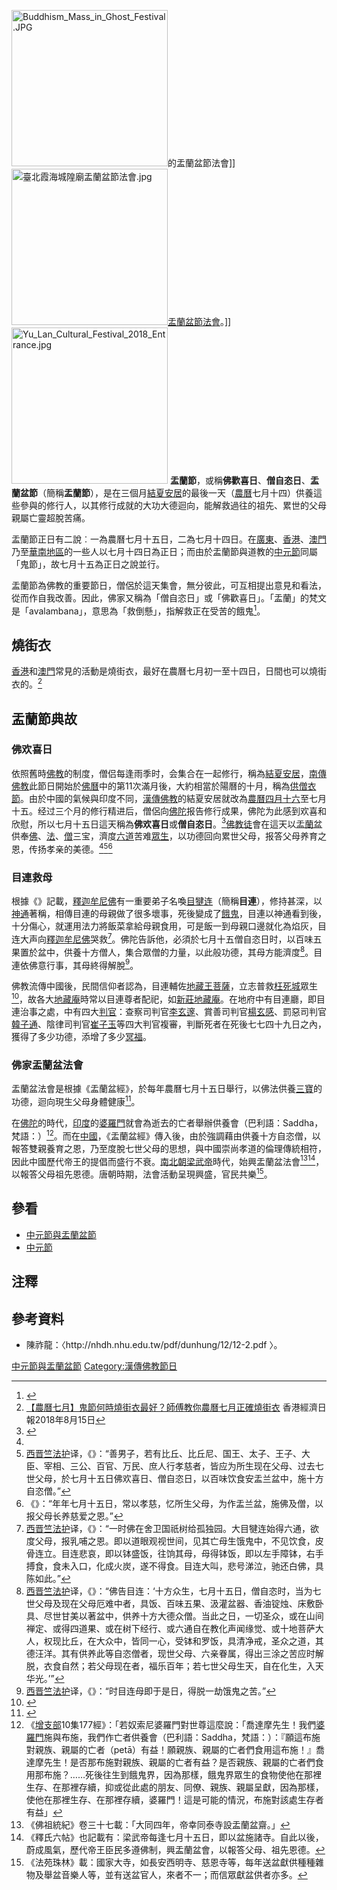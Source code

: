 {{About|佛教的盂蘭節|民間信仰、中元節和盂蘭盆節融合後的節日|中元節與盂蘭盆節}}
[[File:Buddhism_Mass_in_Ghost_Festival.JPG|250px]]的盂蘭盆節法會]]
[[File:臺北霞海城隍廟盂蘭盆節法會.jpg|250px]][[盂蘭盆節|盂蘭盆節]][[法會|法會]]。]] 
[[File:Yu_Lan_Cultural_Festival_2018_Entrance.jpg|250px]]
'''盂蘭節'''，或稱'''佛歡喜日'''、'''僧自恣日'''、'''盂蘭盆節'''（簡稱'''盂蘭節'''）{{efn| name= 盂蘭盆節 |1= 盂蘭盆會是漢傳佛教地區根據《{{lj|盂蘭盆經|盂蘭盆経}}》而舉行的法會，是每年七月十五日舉行超度曆代宗親佛教儀式，稱為盂蘭盆法會、盂蘭盆齋、盂蘭盆供等。盂蘭盆又作烏藍婆拏，是梵語的音譯，《[[佛祖統紀|佛祖統紀]]》記載：「盂蘭，此翻解倒懸，言奉盆供於三寶福田，用以解饑虛倒懸之急。」佛教認為供此具可解救已逝去父母、亡親的倒懸之苦。<ref>[http://bodhi.takungpao.com.hk/topnews/2013-08/1846131.html 佛歡喜日：各大寺院隆重啟建盂蘭盆報恩法會] {{Wayback|url=http://bodhi.takungpao.com.hk/topnews/2013-08/1846131.html |date=20200929235114 }} - 責任編輯：儲外明 - 佛教頻道 - 大公網 - 2013-08-22</ref>}}，是在三個月[[結夏安居|結夏安居]]的最後一天（[[農曆|農曆]]七月十四）供養這些參與的修行人，以其修行成就的大功大德迴向，能解救過往的祖先、累世的父母親屬亡靈超脫苦痛。

盂蘭節正日有二說︰一為農曆七月十五日，二為七月十四日。在[[廣東|廣東]]、[[香港|香港]]、[[澳門|澳門]]乃至[[華南地區|華南地區]]的一些人以七月十四日為正日；而由於盂蘭節與道教的[[中元節|中元節]]同屬「鬼節」，故七月十五為正日之說並行。

盂蘭節為佛教的重要節日，僧侶於這天集會，無分彼此，可互相提出意見和看法，從而作自我改善。因此，佛家又稱為「僧自恣日」或「佛歡喜日」。「盂蘭」的梵文是「avalambana」，意思為「救倒懸」，指解救正在受苦的餓鬼<ref>{{cite book|author1=耀生|title=香港風俗及節令文化|date=2006年|publisher=明報出版社有限公司|pages=115|edition=香港}}</ref>。

==燒街衣==
[[香港|香港]]和[[澳門|澳門]]常見的活動是燒街衣，最好在農曆七月初一至十四日，日間也可以燒街衣的。<ref>[https://topick.hket.com/article/2138287/%E3%80%90%E8%BE%B2%E6%9B%86%E4%B8%83%E6%9C%88%E3%80%91%E9%AC%BC%E7%AF%80%E4%BD%95%E6%99%82%E7%87%92%E8%A1%97%E8%A1%A3%E6%9C%80%E5%A5%BD%EF%BC%9F%E5%B8%AB%E5%82%85%E6%95%99%E4%BD%A0%E8%BE%B2%E6%9B%86%E4%B8%83%E6%9C%88%E6%AD%A3%E7%A2%BA%E7%87%92%E8%A1%97%E8%A1%A3 【農曆七月】鬼節何時燒街衣最好？師傅教你農曆七月正確燒街衣] {{Wayback|url=https://topick.hket.com/article/2138287/%E3%80%90%E8%BE%B2%E6%9B%86%E4%B8%83%E6%9C%88%E3%80%91%E9%AC%BC%E7%AF%80%E4%BD%95%E6%99%82%E7%87%92%E8%A1%97%E8%A1%A3%E6%9C%80%E5%A5%BD%EF%BC%9F%E5%B8%AB%E5%82%85%E6%95%99%E4%BD%A0%E8%BE%B2%E6%9B%86%E4%B8%83%E6%9C%88%E6%AD%A3%E7%A2%BA%E7%87%92%E8%A1%97%E8%A1%A3 |date=20211008111628 }}香港經濟日報2018年8月15日</ref>

==盂蘭節典故==

===佛欢喜日===
{{see|结夏安居|供僧衣節}}
依照舊時[[佛教|佛教]]的制度，僧侣每逢雨季时，会集合在一起修行，稱為[[結夏安居|結夏安居]]，[[南傳佛教|南傳佛教]]此節日開始於[[佛曆|佛曆]]中的第11次滿月後，大約相當於陽曆的十月，稱為[[供僧衣節|供僧衣節]]。由於中國的氣候與印度不同，[[漢傳佛教|漢傳佛教]]的結夏安居就改為[[農曆|農曆]][[四月十六|四月十六]]至七月十五。经过三个月的修行精进后，僧侶向[[佛陀|佛陀]]报告修行成果，佛陀为此感到欢喜和欣慰，所以七月十五日這天稱為'''佛欢喜日'''或'''僧自恣日'''。<ref name=fo>{{cite news|title=佛欢喜日供：度脱恶趣众生 报答累世父母|url=http://fo.ifeng.com/special/guijie/jiudu/detail_2012_08/28/17158408_0.shtml|newspaper=凤凰网华人佛教综合|date=2012年8月28日|accessdate=2014年2月1日|archive-date=2020年7月29日|archive-url=https://web.archive.org/web/20200729231217/https://fo.ifeng.com/special/guijie/jiudu/detail_2012_08/28/17158408_0.shtml|dead-url=no}}</ref>[[佛教徒|佛教徒]]會在這天以[[#盂兰盆|盂蘭盆]]供奉[[佛|佛]]、[[正法_(佛教)|法]]、[[僧伽|僧]]三宝，濟度[[六道|六道]]苦难[[眾生|眾生]]，以功德回向累世父母，报答父母养育之恩，传扬孝亲的美德。<ref name=fo /><ref>[[西晋|西晋]][[竺法护|竺法护]]译，《{{lj|佛說盂蘭盆經|盂蘭盆経}}》：“善男子，若有比丘、比丘尼、国王、太子、王子、大臣、宰相、三公、百官、万民、庶人行孝慈者，皆应为所生现在父母、过去七世父母，於七月十五日佛欢喜日、僧自恣日，以百味饮食安盂兰盆中，施十方自恣僧。”</ref><ref>《{{lj|佛說盂蘭盆經|盂蘭盆経}}》：“年年七月十五日，常以孝慈，忆所生父母，为作盂兰盆，施佛及僧，以报父母长养慈爱之恩。”</ref>

===目連救母===
{{Main|目連救母}}
根據《{{lj|盂蘭盆經|盂蘭盆経}}》記載，[[釋迦牟尼佛|釋迦牟尼佛]]有一重要弟子名喚[[目犍连|目犍连]]（簡稱'''目連'''），修持甚深，以[[神通|神通]]著稱，相傳目連的母親做了很多壞事，死後變成了[[餓鬼|餓鬼]]，目連以神通看到後，十分傷心，就運用法力將飯菜拿給母親食用，可是飯一到母親口邊就化為焰灰，目连大声向[[釋迦牟尼佛|釋迦牟尼佛]]哭救<ref>[[西晋|西晋]][[竺法护|竺法护]]译，《{{lj|佛說盂蘭盆經|盂蘭盆経}}》：“一时佛在舍卫国祇树给孤独园。大目犍连始得六通，欲度父母，报乳哺之恩。即以道眼观视世间，见其亡母生饿鬼中，不见饮食，皮骨连立。目连悲哀，即以钵盛饭，往饷其母，母得钵饭，即以左手障钵，右手搏食，食未入口，化成火炭，遂不得食。目连大叫，悲号涕泣，驰还白佛，具陈如此。”</ref>。佛陀告訴他，必須於七月十五僧自恣日时，以百味五果置於盆中，供養十方僧人，集合眾僧的力量，以此般功德，其母方能濟度<ref>[[西晋|西晋]][[竺法护|竺法护]]译，《{{lj|佛說盂蘭盆經|盂蘭盆経}}》：“佛告目连：‘十方众生，七月十五日，僧自恣时，当为七世父母及现在父母厄难中者，具饭、百味五果、汲灌盆器、香油锭烛、床敷卧具、尽世甘美以著盆中，供养十方大德众僧。当此之日，一切圣众，或在山间禅定、或得四道果、或在树下经行、或六通自在教化声闻缘觉、或十地菩萨大人，权现比丘，在大众中，皆同一心，受钵和罗饭，具清净戒，圣众之道，其德汪洋。其有供养此等自恣僧者，现世父母、六亲眷属，得出三涂之苦应时解脱，衣食自然；若父母现在者，福乐百年；若七世父母生天，自在化生，入天华光。’”</ref>。目連依佛意行事，其母終得解脫<ref>[[西晋|西晋]][[竺法护|竺法护]]译，《{{lj|佛說盂蘭盆經|盂蘭盆経}}》：“时目连母即于是日，得脱一劫饿鬼之苦。”</ref>。

佛教流傳中國後，民間信仰者認為，目連輔佐[[地藏王菩薩|地藏王菩薩]]，立志普救[[枉死城|枉死城]]眾生<ref>{{Cite web |url=http://www.kidsnews.com.tw/thread-92716-1-1.html |title=鬼月的來源：目蓮救母 |access-date=2017-06-01 |archive-url=https://web.archive.org/web/20170502053818/http://www.kidsnews.com.tw/thread-92716-1-1.html |archive-date=2017-05-02 |dead-url=yes }}</ref>，故各大[[地藏庵|地藏庵]]時常以目連尊者配祀，如[[新莊地藏庵|新莊地藏庵]]。在地府中有目連廳，即目連治事之處，中有四大[[判官|判官]]：查察司判官[[李玄邃|李玄邃]]、賞善司判官[[楊玄感|楊玄感]]、罰惡司判官[[韓子通|韓子通]]、陰律司判官[[崔子玉|崔子玉]]等四大判官複審，判斷死者在死後七七四十九日之內，獲得了多少功德，添增了多少[[冥福|冥福]]。

===佛家盂蘭盆法會===
{{main|盂蘭盆會|水陸法會}}
盂蘭盆法會是根據《盂蘭盆經》，於每年農曆七月十五日舉行，以佛法供養[[三寶|三寶]]的功德，迴向現生父母身體健康<ref name="bava">{{Cite web |url=http://www.ctworld.org.tw/activities/info/05_03.htm |title=盂蘭盆法會 |access-date=2017-07-18 |archive-date=2020-11-16 |archive-url=https://web.archive.org/web/20201116105140/https://www.ctworld.org.tw/activities/info/05_03.htm |dead-url=no }}</ref>。

在[[佛陀|佛陀]]的時代，[[印度|印度]]的[[婆羅門|婆羅門]]就會為逝去的亡者舉辦供養會（巴利語：Saddha，梵語：{{tsl|en|Śrāddha|Śrāddha}}）<ref>《[[增支部|增支部]]10集177經》：「若奴索尼婆羅門對世尊這麼說：「喬達摩先生！我們[[婆羅門|婆羅門]]施與布施，我們作亡者供養會（巴利語：Saddha，梵語：{{tsl|en|Śrāddha|Śrāddha}}）：『願這布施對親族、親屬的亡者（petā）有益！願親族、親屬的亡者們食用這布施！』喬達摩先生！是否那布施對親族、親屬的亡者有益？是否親族、親屬的亡者們食用那布施？……死後往生到餓鬼界，因為那樣，餓鬼界眾生的食物使他在那裡生存、在那裡存續，抑或從此處的朋友、同僚、親族、親屬呈獻，因為那樣，使他在那裡生存、在那裡存續，婆羅門！這是可能的情況，布施對該處生存者有益」</ref>。而在[[中國|中國]]，《盂蘭盆經》傳入後，由於強調藉由供養十方自恣僧，以報答雙親養育之恩，乃至度脫七世父母的思想，與中國崇尚孝道的倫理傳統相符，因此中國歷代帝王的提倡而盛行不衰。[[南北朝|南北朝]][[梁武帝|梁武帝]]時代，始興盂蘭盆法會<ref>《佛祖統紀》卷三十七載：「大同四年，帝幸同泰寺設盂蘭盆齋。」</ref><ref>《釋氏六帖》也記載有：梁武帝每逢七月十五日，即以盆施諸寺。自此以後，蔚成風氣，歷代帝王臣民多遵佛制，興盂蘭盆會，以報答父母、祖先恩德。</ref>，以報答父母祖先恩德。唐朝時期，法會活動呈現興盛，官民共樂<ref>《法苑珠林》載：國家大寺，如長安西明寺、慈恩寺等，每年送盆獻供種種雜物及舉盆音樂人等，並有送盆官人，來者不一；而信眾獻盆供者亦多。 </ref>。

== 參看 ==
* [[中元節與盂蘭盆節|中元節與盂蘭盆節]]
* [[中元節|中元節]]

== 注釋 ==
{{notelist|iger=}}

== 參考資料 ==
{{reflist}}
*陳祚龍：〈http://nhdh.nhu.edu.tw/pdf/dunhung/12/12-2.pdf {{Wayback|url=http://nhdh.nhu.edu.tw/pdf/dunhung/12/12-2.pdf |date=20200919045638 }}〉。

[[Category:中元節與盂蘭盆節|]]
[[Category:漢傳佛教節日|Category:漢傳佛教節日]]